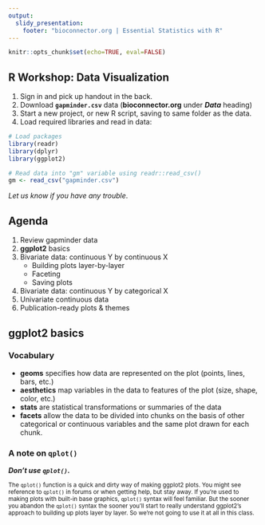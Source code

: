 ```yaml
---
output: 
  slidy_presentation:
    footer: "bioconnector.org | Essential Statistics with R"
---
```


```r
knitr::opts_chunk$set(echo=TRUE, eval=FALSE)
```

## R Workshop: Data Visualization

1. Sign in and pick up handout in the back.
1. Download **`gapminder.csv`** data (**bioconnector.org** under **_Data_** heading)
1. Start a new project, or new R script, saving to same folder as the data.
1. Load required libraries and read in data:

```r
# Load packages
library(readr)
library(dplyr)
library(ggplot2)

# Read data into "gm" variable using readr::read_csv()
gm <- read_csv("gapminder.csv")
```

_Let us know if you have any trouble_.

## Agenda

1. Review gapminder data
1. **ggplot2** basics
1. Bivariate data: continuous Y by continuous X
    - Building plots layer-by-layer
    - Faceting
    - Saving plots
1. Bivariate data: continuous Y by categorical X
1. Univariate continuous data
1. Publication-ready plots & themes

## **ggplot2** basics

### Vocabulary

- **geoms** specifies how data are represented on the plot (points, lines, bars, etc.)
- **aesthetics** map variables in the data to features of the plot (size, shape, color, etc.)
- **stats** are statistical transformations or summaries of the data
- **facets** allow the data to be divided into chunks on the basis of other categorical or continuous variables and the same plot drawn for each chunk.

### A note on `qplot()`

**_Don't use `qplot()`._** 

<small>The `qplot()` function is a quick and dirty way of making ggplot2 plots. You might see reference to `qplot()` in forums or when getting help, but stay away. If you're used to making plots with built-in base graphics, `qplot()` syntax will feel familiar. But the sooner you abandon the `qplot()` syntax the sooner you'll start to really understand ggplot2's approach to building up plots layer by layer. So we're not going to use it at all in this class.</smaller>